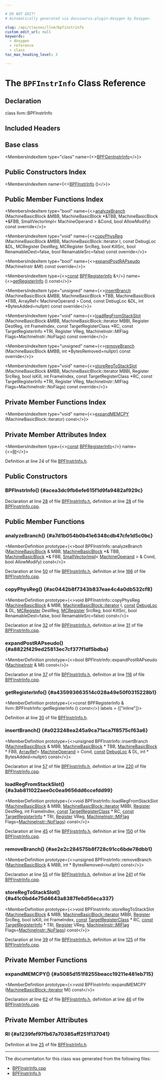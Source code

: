 ```yaml
---

# DO NOT EDIT!
# Automatically generated via docusaurus-plugin-doxygen by Doxygen.

slug: /api/classes/llvm/bpfinstrinfo
custom_edit_url: null
keywords:
  - doxygen
  - reference
  - class
toc_max_heading_level: 3

---
```





# The `BPFInstrInfo` Class Reference

<DoxygenPage pluginConfig={pluginConfig}>



## Declaration

<CodeBlock>class llvm::BPFInstrInfo</CodeBlock>

## Included Headers

<IncludesList>
<IncludesListItem
  filePath="Target/BPF/BPFInstrInfo.h"
  permalink="/docs/api/files/lib/lib/target/lib/target/bpf/bpfinstrinfo-h"
  isLocal="true" />
</IncludesList>

## Base class

<MembersIndex>

<MembersIndexItem
  type="class"
  name={<><a href="/docs/api/classes/bpfgeninstrinfo">BPFGenInstrInfo</a></>}>
</MembersIndexItem>

</MembersIndex>

## Public Constructors Index

<MembersIndex>

<MembersIndexItem
  name={<><a href="#acea3dc9fb6efe615f1d9fa9482af929c">BPFInstrInfo</a> ()</>}>
</MembersIndexItem>

</MembersIndex>

## Public Member Functions Index

<MembersIndex>

<MembersIndexItem
  type="bool"
  name={<><a href="#a7d1b054b0b41e6348cdb47cfe1d5c0bc">analyzeBranch</a> (MachineBasicBlock &amp;MBB, MachineBasicBlock &#42;&amp;TBB, MachineBasicBlock &#42;&amp;FBB, SmallVectorImpl&lt; MachineOperand &gt; &amp;Cond, bool AllowModify) const override</>}>
</MembersIndexItem>

<MembersIndexItem
  type="void"
  name={<><a href="#ac0442b8f7343b837eae4c4a0db532cf8">copyPhysReg</a> (MachineBasicBlock &amp;MBB, MachineBasicBlock::iterator I, const DebugLoc &amp;DL, MCRegister DestReg, MCRegister SrcReg, bool KillSrc, bool RenamableDest=false, bool RenamableSrc=false) const override</>}>
</MembersIndexItem>

<MembersIndexItem
  type="bool"
  name={<><a href="#a8822f429ed25813ec7cf377f1df5bdba">expandPostRAPseudo</a> (MachineInstr &amp;MI) const override</>}>
</MembersIndexItem>

<MembersIndexItem
  type={<><a href="/docs/api/files/lib/lib/target/lib/target/aarch64/aarch64promoteconstant-cpp/#a90f8350fecae261c25be85d38b451bff">const</a> <a href="/docs/api/structs/llvm/bpfregisterinfo">BPFRegisterInfo</a> &amp;</>}
  name={<><a href="#a435993663514c028a49e50f0315228b1">getRegisterInfo</a> () const</>}>
</MembersIndexItem>

<MembersIndexItem
  type="unsigned"
  name={<><a href="#a023248ea245a9ca71aca7f8575cf63a6">insertBranch</a> (MachineBasicBlock &amp;MBB, MachineBasicBlock &#42;TBB, MachineBasicBlock &#42;FBB, ArrayRef&lt; MachineOperand &gt; Cond, const DebugLoc &amp;DL, int &#42;BytesAdded=nullptr) const override</>}>
</MembersIndexItem>

<MembersIndexItem
  type="void"
  name={<><a href="#a3ab811022aee0c0ea9656dd6ccefdd99">loadRegFromStackSlot</a> (MachineBasicBlock &amp;MBB, MachineBasicBlock::iterator MBBI, Register DestReg, int FrameIndex, const TargetRegisterClass &#42;RC, const TargetRegisterInfo &#42;TRI, Register VReg, MachineInstr::MIFlag Flags=MachineInstr::NoFlags) const override</>}>
</MembersIndexItem>

<MembersIndexItem
  type="unsigned"
  name={<><a href="#ae2e2c284575b8f728c91cc6bde78dbb1">removeBranch</a> (MachineBasicBlock &amp;MBB, int &#42;BytesRemoved=nullptr) const override</>}>
</MembersIndexItem>

<MembersIndexItem
  type="void"
  name={<><a href="#a41c0bd4e75d4643a8387fe6d56eca337">storeRegToStackSlot</a> (MachineBasicBlock &amp;MBB, MachineBasicBlock::iterator MBBI, Register SrcReg, bool isKill, int FrameIndex, const TargetRegisterClass &#42;RC, const TargetRegisterInfo &#42;TRI, Register VReg, MachineInstr::MIFlag Flags=MachineInstr::NoFlags) const override</>}>
</MembersIndexItem>

</MembersIndex>

## Private Member Functions Index

<MembersIndex>

<MembersIndexItem
  type="void"
  name={<><a href="#a5085d151f8255beacc19211e481eb715">expandMEMCPY</a> (MachineBasicBlock::iterator) const</>}>
</MembersIndexItem>

</MembersIndex>

## Private Member Attributes Index

<MembersIndex>

<MembersIndexItem
  type={<><a href="/docs/api/files/lib/lib/target/lib/target/aarch64/aarch64promoteconstant-cpp/#a90f8350fecae261c25be85d38b451bff">const</a> <a href="/docs/api/structs/llvm/bpfregisterinfo">BPFRegisterInfo</a></>}
  name={<><a href="#a1239fef97fb67a70385aff251f137041">RI</a></>}>
</MembersIndexItem>

</MembersIndex>


Definition at line 24 of file <a href="/docs/api/files/lib/lib/target/lib/target/bpf/bpfinstrinfo-h">BPFInstrInfo.h</a>.

<SectionDefinition>

## Public Constructors

### BPFInstrInfo() {#acea3dc9fb6efe615f1d9fa9482af929c}

<MemberDefinition
  prototype="BPFInstrInfo::BPFInstrInfo ()">

Declaration at line <a href="/docs/api/files/lib/lib/target/lib/target/bpf/bpfinstrinfo-h/#l00028">28</a> of file <a href="/docs/api/files/lib/lib/target/lib/target/bpf/bpfinstrinfo-h">BPFInstrInfo.h</a>, definition at line <a href="/docs/api/files/lib/lib/target/lib/target/bpf/bpfinstrinfo-cpp/#l00028">28</a> of file <a href="/docs/api/files/lib/lib/target/lib/target/bpf/bpfinstrinfo-cpp">BPFInstrInfo.cpp</a>.
</MemberDefinition>

</SectionDefinition>

<SectionDefinition>

## Public Member Functions

### analyzeBranch() {#a7d1b054b0b41e6348cdb47cfe1d5c0bc}

<MemberDefinition
  prototype={<>bool BPFInstrInfo::analyzeBranch (<a href="/docs/api/classes/llvm/machinebasicblock">MachineBasicBlock</a> &amp; MBB, <a href="/docs/api/classes/llvm/machinebasicblock">MachineBasicBlock</a> &#42;&amp; TBB, <a href="/docs/api/classes/llvm/machinebasicblock">MachineBasicBlock</a> &#42;&amp; FBB, <a href="/docs/api/classes/llvm/smallvectorimpl">SmallVectorImpl</a>&lt; <a href="/docs/api/classes/llvm/machineoperand">MachineOperand</a> &gt; &amp; Cond, bool AllowModify) const</>}>

Declaration at line <a href="/docs/api/files/lib/lib/target/lib/target/bpf/bpfinstrinfo-h/#l00050">50</a> of file <a href="/docs/api/files/lib/lib/target/lib/target/bpf/bpfinstrinfo-h">BPFInstrInfo.h</a>, definition at line <a href="/docs/api/files/lib/lib/target/lib/target/bpf/bpfinstrinfo-cpp/#l00166">166</a> of file <a href="/docs/api/files/lib/lib/target/lib/target/bpf/bpfinstrinfo-cpp">BPFInstrInfo.cpp</a>.
</MemberDefinition>

### copyPhysReg() {#ac0442b8f7343b837eae4c4a0db532cf8}

<MemberDefinition
  prototype={<>void BPFInstrInfo::copyPhysReg (<a href="/docs/api/classes/llvm/machinebasicblock">MachineBasicBlock</a> &amp; MBB, <a href="/docs/api/classes/llvm/machinebasicblock/#ae34c996b58df9b9ce6695a0c8b70c533">MachineBasicBlock::iterator</a> I, <a href="/docs/api/files/lib/lib/target/lib/target/aarch64/aarch64promoteconstant-cpp/#a90f8350fecae261c25be85d38b451bff">const</a> <a href="/docs/api/classes/llvm/debugloc">DebugLoc</a> &amp; DL, <a href="/docs/api/classes/llvm/mcregister">MCRegister</a> DestReg, <a href="/docs/api/classes/llvm/mcregister">MCRegister</a> SrcReg, bool KillSrc, bool RenamableDest=false, bool RenamableSrc=false) const</>}>

Declaration at line <a href="/docs/api/files/lib/lib/target/lib/target/bpf/bpfinstrinfo-h/#l00032">32</a> of file <a href="/docs/api/files/lib/lib/target/lib/target/bpf/bpfinstrinfo-h">BPFInstrInfo.h</a>, definition at line <a href="/docs/api/files/lib/lib/target/lib/target/bpf/bpfinstrinfo-cpp/#l00031">31</a> of file <a href="/docs/api/files/lib/lib/target/lib/target/bpf/bpfinstrinfo-cpp">BPFInstrInfo.cpp</a>.
</MemberDefinition>

### expandPostRAPseudo() {#a8822f429ed25813ec7cf377f1df5bdba}

<MemberDefinition
  prototype={<>bool BPFInstrInfo::expandPostRAPseudo (<a href="/docs/api/classes/llvm/machineinstr">MachineInstr</a> &amp; MI) const</>}>

Declaration at line <a href="/docs/api/files/lib/lib/target/lib/target/bpf/bpfinstrinfo-h/#l00037">37</a> of file <a href="/docs/api/files/lib/lib/target/lib/target/bpf/bpfinstrinfo-h">BPFInstrInfo.h</a>, definition at line <a href="/docs/api/files/lib/lib/target/lib/target/bpf/bpfinstrinfo-cpp/#l00116">116</a> of file <a href="/docs/api/files/lib/lib/target/lib/target/bpf/bpfinstrinfo-cpp">BPFInstrInfo.cpp</a>.
</MemberDefinition>

### getRegisterInfo() {#a435993663514c028a49e50f0315228b1}

<MemberDefinition
  prototype={<>const BPFRegisterInfo &amp; llvm::BPFInstrInfo::getRegisterInfo () const</>}
  labels = {["inline"]}>

Definition at line <a href="/docs/api/files/lib/lib/target/lib/target/bpf/bpfinstrinfo-h/#l00030">30</a> of file <a href="/docs/api/files/lib/lib/target/lib/target/bpf/bpfinstrinfo-h">BPFInstrInfo.h</a>.
</MemberDefinition>

### insertBranch() {#a023248ea245a9ca71aca7f8575cf63a6}

<MemberDefinition
  prototype={<>unsigned BPFInstrInfo::insertBranch (<a href="/docs/api/classes/llvm/machinebasicblock">MachineBasicBlock</a> &amp; MBB, <a href="/docs/api/classes/llvm/machinebasicblock">MachineBasicBlock</a> &#42; TBB, <a href="/docs/api/classes/llvm/machinebasicblock">MachineBasicBlock</a> &#42; FBB, <a href="/docs/api/classes/llvm/arrayref">ArrayRef</a>&lt; <a href="/docs/api/classes/llvm/machineoperand">MachineOperand</a> &gt; Cond, <a href="/docs/api/files/lib/lib/target/lib/target/aarch64/aarch64promoteconstant-cpp/#a90f8350fecae261c25be85d38b451bff">const</a> <a href="/docs/api/classes/llvm/debugloc">DebugLoc</a> &amp; DL, int &#42; BytesAdded=nullptr) const</>}>

Declaration at line <a href="/docs/api/files/lib/lib/target/lib/target/bpf/bpfinstrinfo-h/#l00057">57</a> of file <a href="/docs/api/files/lib/lib/target/lib/target/bpf/bpfinstrinfo-h">BPFInstrInfo.h</a>, definition at line <a href="/docs/api/files/lib/lib/target/lib/target/bpf/bpfinstrinfo-cpp/#l00220">220</a> of file <a href="/docs/api/files/lib/lib/target/lib/target/bpf/bpfinstrinfo-cpp">BPFInstrInfo.cpp</a>.
</MemberDefinition>

### loadRegFromStackSlot() {#a3ab811022aee0c0ea9656dd6ccefdd99}

<MemberDefinition
  prototype={<>void BPFInstrInfo::loadRegFromStackSlot (<a href="/docs/api/classes/llvm/machinebasicblock">MachineBasicBlock</a> &amp; MBB, <a href="/docs/api/classes/llvm/machinebasicblock/#ae34c996b58df9b9ce6695a0c8b70c533">MachineBasicBlock::iterator</a> MBBI, <a href="/docs/api/classes/llvm/register">Register</a> DestReg, int FrameIndex, <a href="/docs/api/files/lib/lib/target/lib/target/aarch64/aarch64promoteconstant-cpp/#a90f8350fecae261c25be85d38b451bff">const</a> <a href="/docs/api/classes/llvm/targetregisterclass">TargetRegisterClass</a> &#42; RC, <a href="/docs/api/files/lib/lib/target/lib/target/aarch64/aarch64promoteconstant-cpp/#a90f8350fecae261c25be85d38b451bff">const</a> <a href="/docs/api/classes/llvm/targetregisterinfo">TargetRegisterInfo</a> &#42; TRI, <a href="/docs/api/classes/llvm/register">Register</a> VReg, <a href="/docs/api/classes/llvm/machineinstr/#aafacf84de1cb994a92dc045f4aa1d518">MachineInstr::MIFlag</a> Flags=<a href="/docs/api/classes/llvm/machineinstr/#aafacf84de1cb994a92dc045f4aa1d518a75967179a013c48b7d5b1690cb0b47cc">MachineInstr::NoFlags</a>) const</>}>

Declaration at line <a href="/docs/api/files/lib/lib/target/lib/target/bpf/bpfinstrinfo-h/#l00045">45</a> of file <a href="/docs/api/files/lib/lib/target/lib/target/bpf/bpfinstrinfo-h">BPFInstrInfo.h</a>, definition at line <a href="/docs/api/files/lib/lib/target/lib/target/bpf/bpfinstrinfo-cpp/#l00150">150</a> of file <a href="/docs/api/files/lib/lib/target/lib/target/bpf/bpfinstrinfo-cpp">BPFInstrInfo.cpp</a>.
</MemberDefinition>

### removeBranch() {#ae2e2c284575b8f728c91cc6bde78dbb1}

<MemberDefinition
  prototype={<>unsigned BPFInstrInfo::removeBranch (<a href="/docs/api/classes/llvm/machinebasicblock">MachineBasicBlock</a> &amp; MBB, int &#42; BytesRemoved=nullptr) const</>}>

Declaration at line <a href="/docs/api/files/lib/lib/target/lib/target/bpf/bpfinstrinfo-h/#l00055">55</a> of file <a href="/docs/api/files/lib/lib/target/lib/target/bpf/bpfinstrinfo-h">BPFInstrInfo.h</a>, definition at line <a href="/docs/api/files/lib/lib/target/lib/target/bpf/bpfinstrinfo-cpp/#l00241">241</a> of file <a href="/docs/api/files/lib/lib/target/lib/target/bpf/bpfinstrinfo-cpp">BPFInstrInfo.cpp</a>.
</MemberDefinition>

### storeRegToStackSlot() {#a41c0bd4e75d4643a8387fe6d56eca337}

<MemberDefinition
  prototype={<>void BPFInstrInfo::storeRegToStackSlot (<a href="/docs/api/classes/llvm/machinebasicblock">MachineBasicBlock</a> &amp; MBB, <a href="/docs/api/classes/llvm/machinebasicblock/#ae34c996b58df9b9ce6695a0c8b70c533">MachineBasicBlock::iterator</a> MBBI, <a href="/docs/api/classes/llvm/register">Register</a> SrcReg, bool isKill, int FrameIndex, <a href="/docs/api/files/lib/lib/target/lib/target/aarch64/aarch64promoteconstant-cpp/#a90f8350fecae261c25be85d38b451bff">const</a> <a href="/docs/api/classes/llvm/targetregisterclass">TargetRegisterClass</a> &#42; RC, <a href="/docs/api/files/lib/lib/target/lib/target/aarch64/aarch64promoteconstant-cpp/#a90f8350fecae261c25be85d38b451bff">const</a> <a href="/docs/api/classes/llvm/targetregisterinfo">TargetRegisterInfo</a> &#42; TRI, <a href="/docs/api/classes/llvm/register">Register</a> VReg, <a href="/docs/api/classes/llvm/machineinstr/#aafacf84de1cb994a92dc045f4aa1d518">MachineInstr::MIFlag</a> Flags=<a href="/docs/api/classes/llvm/machineinstr/#aafacf84de1cb994a92dc045f4aa1d518a75967179a013c48b7d5b1690cb0b47cc">MachineInstr::NoFlags</a>) const</>}>

Declaration at line <a href="/docs/api/files/lib/lib/target/lib/target/bpf/bpfinstrinfo-h/#l00039">39</a> of file <a href="/docs/api/files/lib/lib/target/lib/target/bpf/bpfinstrinfo-h">BPFInstrInfo.h</a>, definition at line <a href="/docs/api/files/lib/lib/target/lib/target/bpf/bpfinstrinfo-cpp/#l00125">125</a> of file <a href="/docs/api/files/lib/lib/target/lib/target/bpf/bpfinstrinfo-cpp">BPFInstrInfo.cpp</a>.
</MemberDefinition>

</SectionDefinition>

<SectionDefinition>

## Private Member Functions

### expandMEMCPY() {#a5085d151f8255beacc19211e481eb715}

<MemberDefinition
  prototype={<>void BPFInstrInfo::expandMEMCPY (<a href="/docs/api/classes/llvm/machinebasicblock/#ae34c996b58df9b9ce6695a0c8b70c533">MachineBasicBlock::iterator</a> MI) const</>}>

Declaration at line <a href="/docs/api/files/lib/lib/target/lib/target/bpf/bpfinstrinfo-h/#l00062">62</a> of file <a href="/docs/api/files/lib/lib/target/lib/target/bpf/bpfinstrinfo-h">BPFInstrInfo.h</a>, definition at line <a href="/docs/api/files/lib/lib/target/lib/target/bpf/bpfinstrinfo-cpp/#l00046">46</a> of file <a href="/docs/api/files/lib/lib/target/lib/target/bpf/bpfinstrinfo-cpp">BPFInstrInfo.cpp</a>.
</MemberDefinition>

</SectionDefinition>

<SectionDefinition>

## Private Member Attributes

### RI {#a1239fef97fb67a70385aff251f137041}

<MemberDefinition
  prototype="const BPFRegisterInfo llvm::BPFInstrInfo::RI">

Definition at line <a href="/docs/api/files/lib/lib/target/lib/target/bpf/bpfinstrinfo-h/#l00025">25</a> of file <a href="/docs/api/files/lib/lib/target/lib/target/bpf/bpfinstrinfo-h">BPFInstrInfo.h</a>.
</MemberDefinition>

</SectionDefinition>

<hr/>

The documentation for this class was generated from the following files:

<ul>
<li><a href="/docs/api/files/lib/lib/target/lib/target/bpf/bpfinstrinfo-cpp">BPFInstrInfo.cpp</a></li>
<li><a href="/docs/api/files/lib/lib/target/lib/target/bpf/bpfinstrinfo-h">BPFInstrInfo.h</a></li>
</ul>

</DoxygenPage>

